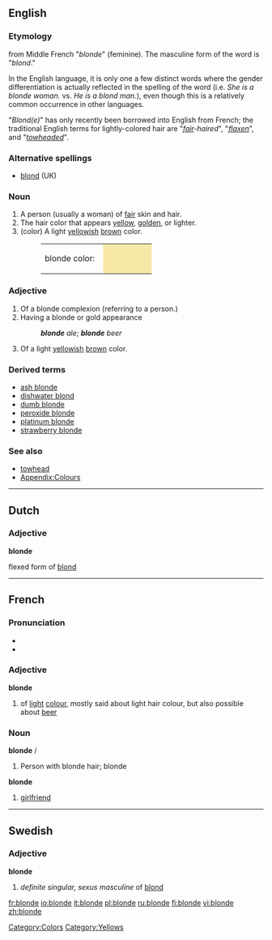 ==English==
===Etymology===
from Middle French "''blonde''" (feminine). The masculine form of the word is "''blond''." 

In the English language, it is only one a few distinct words where the gender differentiation is actually reflected in the spelling of the word (i.e. ''She is a blonde woman.'' vs. ''He is a blond man.''), even though this is a relatively common occurrence in other languages.

"''Blond(e)''" has only recently been borrowed into English from French; the traditional English terms for lightly-colored hair are "''[[fair]]-haired''", "''[[flaxen]]''", and "''[[towhead|towheaded]]''".

===Alternative spellings===
*[[blond]] (UK)

===Noun===
{{en-noun}}

# A person (usually a woman) of [[fair]] skin and hair.
# The hair color that appears [[yellow]], [[golden]], or lighter.
# (color) A light [[yellow]]ish [[brown]] color.
#:<table><tr><td>blonde color: &nbsp;</td><td bgcolor="#F8E8A7" width="80">&nbsp; </td></tr></table>

===Adjective===
{{en-adj|blonder|blondest|more}}

# Of a blonde complexion (referring to a person.)
# Having a blonde or gold appearance
#: '''''blonde''' ale''; '''''blonde''' beer''
# {{color}} Of a light [[yellow]]ish [[brown]] color.

===Derived terms===
*[[ash blonde]]
*[[dishwater blond]]
*[[dumb blonde]]
*[[peroxide blonde]]
*[[platinum blonde]]
*[[strawberry blonde]]

===See also===
*[[towhead]]
*[[Wiktionary_Appendix:Colours|Appendix:Colours]]

[[Category:Colors]]
[[Category:Yellows]]

----
==Dutch==
===Adjective===
'''blonde'''

flexed form of [[blond]]

----
==French==

===Pronunciation===
*{{IPA|lang=fr|/blɔ̃d/}}
*{{SAMPA|lang=fr|/blO~d/}}

===Adjective===
'''blonde''' {{f}}
# of [[light]] [[colour]], mostly said about light hair colour, but also possible about [[beer]]

===Noun===
'''blonde''' {{m}}/{{f}}
# Person with blonde hair; blonde
'''blonde''' {{f}}
# {{context|Canadian French|slang|lang=fr}} [[girlfriend]]

----

==Swedish==
===Adjective===
'''blonde'''
#''definite singular, sexus masculine'' of [[blond#Swedish|blond]]

[[fr:blonde]]
[[io:blonde]]
[[it:blonde]]
[[pl:blonde]]
[[ru:blonde]]
[[fi:blonde]]
[[vi:blonde]]
[[zh:blonde]]